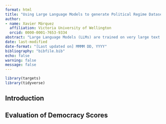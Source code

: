 ```yaml
---
format: html
title: "Using Large Language Models to generate Political Regime Datasets"
author:
- name: Xavier Márquez
  affiliation: Victoria University of Wellington
  orcid: 0000-0001-7653-9334
abstract: "Large Language Models (LLMs) are trained on very large text corpora, including information relevant to the classification of political regimes. In principle this information could be elicited through appropriate prompting to generate quantitative political regime information – including country-year democracy indexes and indicators of military or personalistic rule – at relatively low cost, enabling researchers to create bespoke indexes of democracy or new regime typologies, or to extend existing ones. I report the here the results of using large language models (LLMs) to generate political regime data, using a variety of prompting strategies and models, ranging from the most powerful closed models (OpenAI’s GPT4o, Anthropic’s Claude Sonnet 3.5, and Google’s Gemini Pro) to smaller open weights models (e.g., the Llama series of models by Meta). I evaluate the generated data against existing datasets, and check the possibility of using LLMs to cheaply extend already-existing, well used, but not regularly updated datasets of political regime information (for example, Geddes, Wright, and Frantz’s “Autocratic breakdown and regime transitions: A new data set”, from 2014). Based on a smaller-scale experiment I performed in 2023 (Marquez 2023, https://xmarquez.github.io/GPTDemocracyIndex/GPTDemocracyIndex.html) I expect that the quality of LLM regime-generated political regime datasets is improving, and suggest various methods to increase their quality."
date: last-modified
date-format: "[Last updated on] MMMM DD, YYYY"
bibliography: "bibfile.bib"
echo: false
warning: false
message: false
---
```


```r
library(targets)
library(tidyverse)

```

## Introduction

## Evaluation of Democracy Scores
